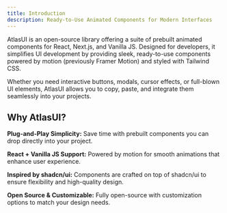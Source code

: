 ```yaml
---
title: Introduction
description: Ready-to-Use Animated Components for Modern Interfaces
---
```


AtlasUI is an open-source library offering a suite of prebuilt animated components for React, Next.js, and Vanilla JS. Designed for developers, it simplifies UI development by providing sleek, ready-to-use components powered by motion (previously Framer Motion) and styled with Tailwind CSS.

Whether you need interactive buttons, modals, cursor effects, or full-blown UI elements, AtlasUI allows you to copy, paste, and integrate them seamlessly into your projects.

## Why AtlasUI?

**Plug-and-Play Simplicity:**
Save time with prebuilt components you can drop directly into your project.

**React + Vanilla JS Support:**
Powered by motion for smooth animations that enhance user experience.

**Inspired by shadcn/ui:**
Components are crafted on top of shadcn/ui to ensure flexibility and high-quality design.

**Open Source & Customizable:**
Fully open-source with customization options to match your design needs.
